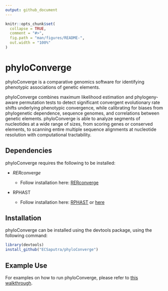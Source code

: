 ```yaml
---
output: github_document
---
```


<!-- README.md is generated from README.Rmd. Please edit that file -->

```r
knitr::opts_chunk$set(
  collapse = TRUE,
  comment = "#>",
  fig.path = "man/figures/README-",
  out.width = "100%"
)
```

# phyloConverge

<!-- badges: start -->
<!-- badges: end -->

phyloConverge is a comparative genomics software for identifying phenotypic associations of genetic elements.

phyloConverge combines maximum likelihood estimation and phylogeny-aware permutation tests to detect significant convergent evolutionary rate shifts underlying phenotypic convergence, while calibrating for biases from phylogenetic dependence, sequence genomes, and correlations between genetic elements. phyloConverge is able to analyze segments of nucleotides at a wide range of sizes, from scoring genes or conserved elements, to scanning entire multiple sequence alignments at nucleotide resolution with computational tractability.

## Dependencies
phyloConverge requires the following to be installed:

* _RERconverge_

  + Follow installation here: [RERconverge](https://github.com/nclark-lab/RERconverge)
  
* RPHAST

  + Follow installation here: [RPHAST](https://github.com/CshlSiepelLab/RPHAST) or [here](https://confluence.cc.lehigh.edu/display/LKB/Install+RPHAST+on+Windows)

## Installation

phyloConverge can be installed using the devtools package, using the following command:

``` r
library(devtools)
install_github("ECSaputra/phyloConverge")
```

## Example Use

For examples on how to run phyloConverge, please refer to [this walkthrough](https://github.com/ECSaputra/phyloConverge/blob/master/vignettes/phyloConverge_Walkthrough.pdf).

